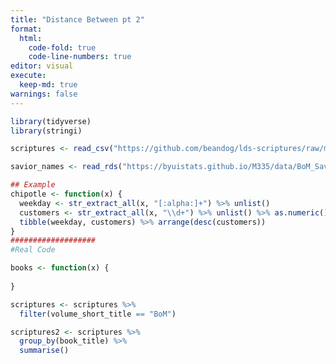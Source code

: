 ```yaml
---
title: "Distance Between pt 2"
format: 
  html:
    code-fold: true
    code-line-numbers: true
editor: visual
execute: 
  keep-md: true
warnings: false
---
```


```r
library(tidyverse)
library(stringi)

scriptures <- read_csv("https://github.com/beandog/lds-scriptures/raw/master/csv/lds-scriptures.csv")

savior_names <- read_rds("https://byuistats.github.io/M335/data/BoM_SaviorNames.rds")
```

```r
## Example 
chipotle <- function(x) {
  weekday <- str_extract_all(x, "[:alpha:]+") %>% unlist()
  customers <- str_extract_all(x, "\\d+") %>% unlist() %>% as.numeric()
  tibble(weekday, customers) %>% arrange(desc(customers))
}
###################
#Real Code

books <- function(x) {
  
}

scriptures <- scriptures %>% 
  filter(volume_short_title == "BoM")

scriptures2 <- scriptures %>% 
  group_by(book_title) %>% 
  summarise()
  
```
